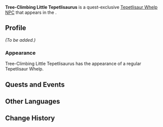 {{Meta
<!-- Remove this template after adding the missing info -->
|missing_NPC_profile  = yes
}}
{{Character Infobox
|title            = 
|type             = Quest NPC
|image            = NPC Tree-Climbing Little Tepetlisaurus.png
|region           = Natlan
|location         = Natlan
|affiliation      = 
|deceased         = 

|father           = 
|mother           = 
|spouse           = 
|sibling          = 
|child            = 
|relative         = 

|voiceEN          = 
|voiceCN          = 
|voiceJP          = 
|voiceKR          = 

|group            = Tepetlisaurus
|group2           = Saurians
}}
'''Tree-Climbing Little Tepetlisaurus''' is a quest-exclusive [[Tepetlisaur Whelp]] [[NPC]] that appears in the {{Quest|Tepetlisaurus Hide-and-Seek}}.

==Profile==
<!--Detailed story/lore information goes here.-->
''(To be added.)''

===Appearance===
Tree-Climbing Little Tepetlisaurus has the appearance of a regular Tepetlisaur Whelp.

==Quests and Events==
{{Quests and Events}}

==Other Languages==
{{Other Languages|default_hidden=1
|en      = Tree-Climbing Little Tepetlisaurus
|zhs     = 树上的小嵴锋龙
|zhs_rm  = Shùshàng de Xiǎo Jífēng-lóng
|zht     = 樹上的小嵴鋒龍
|zht_rm  = Shùshàng de Xiǎo Jǐfēng-lóng
|ja      = 木の上のテペトル竜
|ja_rm   = Ki no Ue no Tepetoru-ryuu
|ko      = 나무 위의 어린 산룡
|es      = Cría de Tepetlisaurio subida a un árbol
|fr      = Petit tepetlisaure sur un arbre
|ru      = Детёныш тепетлизавра на дереве
|th      = Tepetlisaurus ตัวน้อยที่อยู่บนต้นไม้
|th_rm   = 
|vi      = Tepetlisaur Nhỏ Leo Cây
|de      = Kleiner Tepetlisaurier auf dem Baum
|id      = Tepetlisaurus Kecil Pemanjat Pohon
|pt      = Tepetlissauro Escalador de Árvore Pequeno
|tr      = Ağaç Tırmanan Küçük Tepetlizor
|it      = Piccolo Tepetlisauro scala alberi
}}

==Change History==
{{Change History|5.0}}